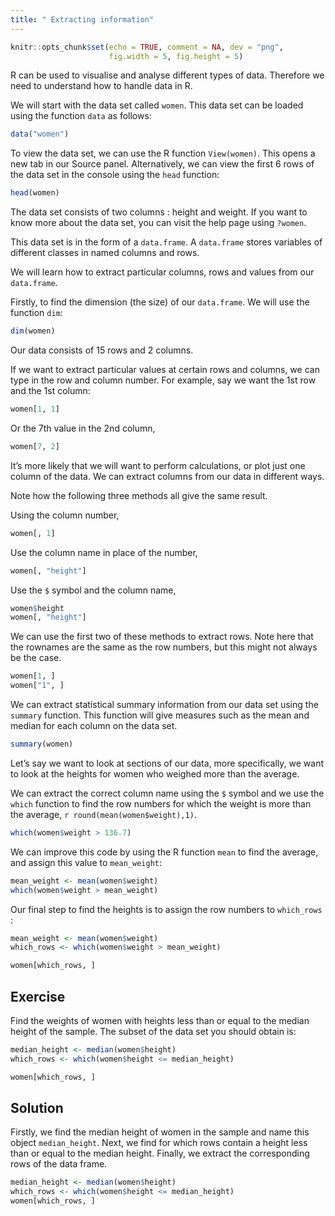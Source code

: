 ```yaml
---
title: " Extracting information"
---
```


```r
knitr::opts_chunk$set(echo = TRUE, comment = NA, dev = "png",
                      fig.width = 5, fig.height = 5)
```


R can be used to visualise and analyse different types of data. Therefore we need to understand how to handle data in R.

We will start with the data set called `women`. This data set can be loaded using the function `data` as follows:
```r
data("women")
```
To view the data set, we can use the R function `View(women)`. This opens a new tab in our Source panel. Alternatively, we can view the first 6 rows of the data set in the console using the `head` function:

```r
head(women)
```

The data set consists of two columns : height and weight. If you want to know more about the data set, you can visit the help page using `?women`.

This data set is in the form of a `data.frame`. A `data.frame` stores variables of different classes in named columns and rows. 

We will learn how to extract particular columns, rows and values from our `data.frame`. 

Firstly, to find the dimension (the size) of our `data.frame`. We will use the function `dim`:

```r
dim(women)
```
Our data consists of 15 rows and 2 columns. 

If we want to extract particular values at certain rows and columns, we can type in the row and column number. For example, say we want the 1st row and the 1st column:

```r
women[1, 1]

```

Or the 7th value in the 2nd column,

```r
women[7, 2]
```

It's more likely that we will want to perform calculations, or plot just one column of the data. We can extract columns from our data in different ways. 

Note how the following three methods all give the same result.

Using the column number, 
```r
women[, 1]
```

Use the column name in place of the number, 
```r
women[, "height"]
```

Use the `$` symbol and the column name, 
```r
women$height
women[, "height"]
```

We can use the first two of these methods to extract rows. Note here that the rownames are the same as the row numbers, but this might not always be the case.

```r
women[1, ]
women["1", ]
```

We can extract statistical summary information from our data set using the `summary` function. This function will give measures such as the mean and median for each column on the data set.

```r
summary(women)
```

Let's say we want to look at sections of our data, more specifically, we want to look at the heights for women who weighed more than the average. 

We can extract the correct column name using the `$` symbol and we use the `which` function to find the row numbers for which the weight is more than the average, `r round(mean(women$weight),1)`.

```r
which(women$weight > 136.7)
```

We can improve this code by using the R function `mean` to find the average, and assign this value to `mean_weight`:

```r
mean_weight <- mean(women$weight)
which(women$weight > mean_weight)
```

Our final step to find the heights is to assign the row numbers to `which_rows` :

```r
mean_weight <- mean(women$weight)
which_rows <- which(women$weight > mean_weight)

women[which_rows, ]
```

::: {.callout-note icon="false}

## Exercise

Find the weights of women with heights less than or equal to the median height of the sample. The subset of the data set you should obtain is:
```r
median_height <- median(women$height)
which_rows <- which(women$height <= median_height)

women[which_rows, ]
```
:::

::: {.callout-note collapse="true" icon="false}
## Solution

Firstly, we find the median height of women in the sample and name this object `median_height`. Next, we find for which rows contain a height less than or equal to the median height. Finally, we extract the corresponding rows of the data frame.

```r
median_height <- median(women$height)
which_rows <- which(women$height <= median_height)
women[which_rows, ]
```


:::

